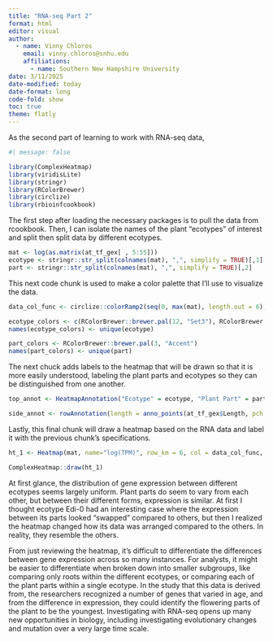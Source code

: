 ```yaml
---
title: "RNA-seq Part 2"
format: html
editor: visual
author: 
  - name: Vinny Chloros
    email: vinny.chloros@snhu.edu
    affiliations: 
      - name: Southern New Hampshire University
date: 3/11/2025
date-modified: today
date-format: long
code-fold: show
toc: true
theme: flatly
---
```


As the second part of learning to work with RNA-seq data, 

```r
#| message: false

library(ComplexHeatmap)
library(viridisLite)
library(stringr)
library(RColorBrewer)
library(circlize)
library(rbioinfcookbook)
```

The first step after loading the necessary packages is to pull the data from rcookbook. Then, I can isolate the names of the plant "ecotypes" of interest and split then split data by different ecotypes.

```r
mat <- log(as.matrix(at_tf_gex[ , 5:55]))
ecotype <- stringr::str_split(colnames(mat), ",", simplify = TRUE)[,1]
part <- stringr::str_split(colnames(mat), ",", simplify = TRUE)[,2]
```

This next code chunk is used to make a color palette that I'll use to visualize the data. 

```r
data_col_func <- circlize::colorRamp2(seq(0, max(mat), length.out = 6), viridisLite::magma(6))

ecotype_colors <- c(RColorBrewer::brewer.pal(12, "Set3"), RColorBrewer::brewer.pal(5, "Set1"))
names(ecotype_colors) <- unique(ecotype)

part_colors <- RColorBrewer::brewer.pal(3, "Accent")
names(part_colors) <- unique(part)
```

The next chuck adds labels to the heatmap that will be drawn so that it is more easily understood, labeling the plant parts and ecotypes so they can be distinguished from one another.

```r
top_annot <- HeatmapAnnotation("Ecotype" = ecotype, "Plant Part" = part, col = list("Ecotype" = ecotype_colors, "Plant Part" = part_colors), annotation_name_side = "left")

side_annot <- rowAnnotation(length = anno_points(at_tf_gex$Length, pch = 16, size = unit(1, "mm"), axis_param = list(at = seq(1, max(at_tf_gex$Length), length.out = 4)),))
```

Lastly, this final chunk will draw a heatmap based on the RNA data and label it with the previous chunk's specifications. 

```r
ht_1 <- Heatmap(mat, name="log(TPM)", row_km = 6, col = data_col_func, top_annotation = top_annot, right_annotation = side_annot, cluster_columns = TRUE, column_split = ecotype, show_column_names = FALSE, column_title = " ")

ComplexHeatmap::draw(ht_1)
```

At first glance, the distribution of gene expression between different ecotypes seems largely uniform. Plant parts do seem to vary from each other, but between their different forms, expression is similar. At first I thought ecotype Edi-0 had an interesting case where the expression between its parts looked "swapped" compared to others, but then I realized the heatmap changed how its data was arranged compared to the others. In reality, they resemble the others. 

From just reviewing the heatmap, it's difficult to differentiate the differences between gene expression across so many instances. For analysts, it might be easier to differentiate when broken down into smaller subgroups, like comparing only roots within the different ecotypes, or comparing each of the plant parts within a single ecotype. In the study that this data is derived from, the researchers recognized a number of genes that varied in age, and from the difference in expression, they could identify the flowering parts of the plant to be the youngest. Investigating with RNA-seq opens up many new opportunities in biology, including investigating evolutionary changes and mutation over a very large time scale. 